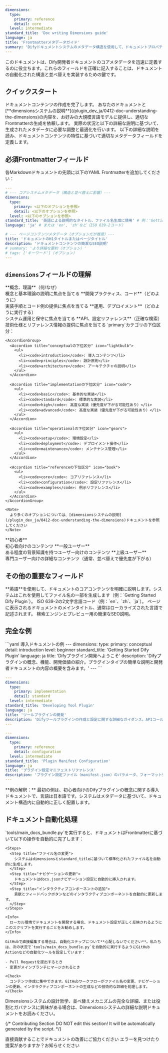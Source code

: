 ```yaml
---
dimensions:
  type:
    primary: reference
    detail: core
  level: intermediate
standard_title: 'Doc writing Dimensions guide'
language: ja
title: 'Frontmatterメタデータガイド'
summary: 'Difyドキュメントシステムのメタデータ構造を使用して、ドキュメントプロパティを正しく定義し、自動組織化と並べ替えを可能にする方法を学びます。'
---
```


このドキュメントは、Dify開発者ドキュメントのコアメタデータを迅速に定義するのに役立ちます。これらのフィールドを正確に記入することは、ドキュメントの自動化された構造と並べ替えを実装するための鍵です。

## クイックスタート

<Tabs>
  <Tab title="AI支援の利用">
    <Steps>
      <Step title="ドキュメントコンテンツの準備">
        ドキュメントコンテンツの作成を完了します。
      </Step>
      <Step title="AIでメタデータを生成">
        あなたのドキュメントと[**dimensionsシステムの説明**](/plugin_dev_ja/0412-doc-understanding-the-dimensions)の内容を、お好みの大規模言語モデルに提供し、適切なFrontmatterの生成を依頼します。
      </Step>
      <Step title="手動での調整">
        実際の状況と以下の詳細な説明に基づいて、生成されたメタデータに必要な調整と最適化を行います。
      </Step>
    </Steps>
  </Tab>
  <Tab title="手動定義">
    以下の詳細な説明を読み、ドキュメントコンテンツの特性に基づいて適切なメタデータフィールドを定義します。
  </Tab>
</Tabs>

## 必須Frontmatterフィールド

各Markdownドキュメントの先頭に以下のYAML Frontmatterを追加してください：

```yaml
---
# --- コアシステムメタデータ（構造と並べ替えに影響）---
dimensions:
  type:
    primary: <以下のオプションを参照>
    detail: <以下のオプションを参照>
  level: <以下のオプションを参照>
standard_title: '英語による説明的なタイトル、ファイル名生成に使用' # 例：'Getting Started Dify Plugin'
language: 'ja' # または 'en', 'zh'など（ISO 639-2コード）

# --- ページコンテンツメタデータ（オプションだが推奨）---
title: 'ドキュメントのH1タイトルまたはページタイトル'
description: 'ドキュメントコンテンツの簡潔なSEO説明'
# summary: 'より詳細な要約（オプション）'
# tags: ['キーワード']（オプション）
---
```

## `dimensions`フィールドの理解

<Tabs>
  <Tab title="type.primary">
    <CardGroup cols={2}>
      <Card title="conceptual" icon="lightbulb">
        **概念、理論**（何/なぜ）
        <br />概念と基本理論の説明に焦点を当てる
      </Card>
      <Card title="implementation" icon="code">
        **開発プラクティス、コード**（どのように）
        <br />実装手順とコード例の提供に焦点を当てる
      </Card>
      <Card title="operational" icon="gears">
        **運用、デプロイメント**（どのように実行する）
        <br />システム運用と保守に焦点を当てる
      </Card>
      <Card title="reference" icon="book">
        **API、設定リファレンス**（正確な検索）
        <br />技術仕様とリファレンス情報の提供に焦点を当てる
      </Card>
    </CardGroup>
  </Tab>
  
  <Tab title="type.detail">
    `primary`カテゴリの下位区分：
    
    <AccordionGroup>
      <Accordion title="conceptualの下位区分" icon="lightbulb">
        <ul>
          <li><code>introduction</code>: 導入コンテンツ</li>
          <li><code>principles</code>: 設計原則</li>
          <li><code>architecture</code>: アーキテクチャの説明</li>
        </ul>
      </Accordion>
      
      <Accordion title="implementationの下位区分" icon="code">
        <ul>
          <li><code>basic</code>: 基本的な実装</li>
          <li><code>standard</code>: 標準的な実装</li>
          <li><code>high</code>: 高度な実装（優先度が下がる可能性あり）</li>
          <li><code>advanced</code>: 高度な実装（優先度が下がる可能性あり）</li>
        </ul>
      </Accordion>
      
      <Accordion title="operationalの下位区分" icon="gears">
        <ul>
          <li><code>setup</code>: 環境設定</li>
          <li><code>deployment</code>: デプロイメント操作</li>
          <li><code>maintenance</code>: メンテナンス管理</li>
        </ul>
      </Accordion>
      
      <Accordion title="referenceの下位区分" icon="book">
        <ul>
          <li><code>core</code>: コアリファレンス</li>
          <li><code>configuration</code>: 設定リファレンス</li>
          <li><code>examples</code>: 例示リファレンス</li>
        </ul>
      </Accordion>
    </AccordionGroup>
    
    <Note>
      より多くのオプションについては、[dimensionsシステムの説明](/plugin_dev_ja/0412-doc-understanding-the-dimensions)ドキュメントを参照してください
    </Note>
  </Tab>
  
  <Tab title="level">
    <CardGroup cols={3}>
      <Card title="beginner" icon="seedling">
        **初心者**
        <br />初心者向けのコンテンツ
      </Card>
      <Card title="intermediate" icon="tree">
        **一般ユーザー**
        <br />ある程度の背景知識を持つユーザー向けのコンテンツ
      </Card>
      <Card title="advanced" icon="mountain">
        **上級ユーザー**
        <br />専門ユーザー向けの詳細なコンテンツ（通常、並べ替えで優先度が下がる）
      </Card>
    </CardGroup>
  </Tab>
</Tabs>

## その他の重要なフィールド

<ResponseField name="standard_title" type="string" required>
  **英語**を使用して、ドキュメントのコアコンテンツを明確に説明します。システムはこれを使用してファイル名の一部を生成します（例：`Getting Started Dify Plugin`）。
</ResponseField>

<ResponseField name="language" type="string" required>
  ISO 639-2の2文字言語コード（例：`en`、`zh`、`ja`）。
</ResponseField>

<ResponseField name="title" type="string" recommended>
  ページに表示されるドキュメントのメインタイトル、通常はローカライズされた言語で記述されます。
</ResponseField>

<ResponseField name="description" type="string" recommended>
  検索エンジンとプレビュー用の簡潔なSEO説明。
</ResponseField>

## 完全な例

<CodeGroup>
  ```yaml 導入ドキュメントの例
  ---
  dimensions:
    type:
      primary: conceptual
      detail: introduction
    level: beginner
  standard_title: 'Getting Started Dify Plugin'
  language: ja
  title: 'Difyプラグイン開発へようこそ'
  description: 'Difyプラグインの概念、機能、開発価値の紹介。プラグインタイプの簡単な説明と開発者ドキュメントの内容の概要を含みます。'
  ---
  ```

  ```yaml ツール開発ドキュメントの例
  ---
  dimensions:
    type:
      primary: implementation
      detail: standard
    level: intermediate
  standard_title: 'Developing Tool Plugin'
  language: ja
  title: 'ツールプラグインの開発'
  description: 'Difyツールプラグインの作成と設定に関する詳細なガイダンス。APIコール、データ処理、ユーザーインターフェイス統合に関する実践ガイドを含みます。'
  ---
  ```

  ```yaml リファレンスドキュメントの例
  ---
  dimensions:
    type:
      primary: reference
      detail: configuration
    level: intermediate
  standard_title: 'Plugin Manifest Configuration'
  language: ja
  title: 'プラグイン設定マニフェストリファレンス'
  description: 'プラグイン設定ファイル（manifest.json）のパラメータ、フォーマット要件、ユースケースに関する包括的な説明。'
  ---
  ```
</CodeGroup>

<Tip>
  **例の解釈：** 最初の例は、初心者向けのDifyプラグインの概念に関する導入ドキュメントで、言語は日本語です。システムはメタデータに基づいて、ドキュメント構造内に自動的に正しく配置します。
</Tip>

## ドキュメント自動化処理

<Tabs>
  <Tab title="ローカル開発">
    `tools/main_docs_bundle.py`を実行すると、ドキュメントはFrontmatterに基づいて以下の操作を自動的に完了します：
    
    <Steps>
      <Step title="ファイル名の変更">
        システムはdimensionsとstandard_titleに基づいて標準化されたファイル名を自動的に生成します。
      </Step>
      <Step title="ナビゲーションの更新">
        ドキュメントはdocs.jsonナビゲーション設定に自動的に挿入されます。
      </Step>
      <Step title="インタラクティブコンポーネントの追加">
        貢献とフィードバックボタンなどのインタラクティブコンポーネントを自動的に更新します。
      </Step>
    </Steps>
    
    <Info>
      ローカル環境でドキュメントを開発する場合、ドキュメント設定が正しく反映されるようにこのスクリプトを実行することをお勧めします。
    </Info>
  </Tab>
  
  <Tab title="GitHub編集">
    
    GitHubで直接編集する場合は、自動化ステップについて**心配しないでください**。私たちは、次の状況で`tools/main_docs_bundle.py`を自動的に実行するようにGitHub Actionなどの自動化ツールを設定しています：
    
    - Pull Requestを提出するとき
    - 変更がメインブランチにマージされるとき
    
    <Check>
      コンテンツ作成に集中できます。GitHubワークフローがファイル名の変更、ナビゲーションの更新、インタラクティブコンポーネントの生成などの技術的な詳細を処理します。
    </Check>
  </Tab>
</Tabs>

<Card title="もっと詳しく知りたいですか？" icon="book-open" href="/plugin_dev_ja/0412-doc-understanding-the-dimensions">
  Dimensionsシステムの設計哲学、並べ替えメカニズムの完全な詳細、または役割とガバナンスに興味がある場合は、Dimensionsシステムの詳細な説明ドキュメントをお読みください。
</Card>

{/*
Contributing Section
DO NOT edit this section!
It will be automatically generated by the script.
*/}

<CardGroup cols="2">
    <Card
        title="このページを編集する"
        icon="pen-to-square"
        href="https://github.com/langgenius/dify-docs-mintlify/edit/main/plugin_dev_ja/0412-doc-writing-dimensions-guide.mdx"
    >
        直接貢献することでドキュメントの改善にご協力ください
    </Card>
    <Card
        title="問題を報告する"
        icon="github"
        href="https://github.com/langgenius/dify-docs-mintlify/issues/new?title=ドキュメントの問題%3A%20doc-writing-dimensions-gu&body=%23%23%20問題の説明%0A%3C%21--%20発見した問題について簡単に説明してください%20--%3E%0A%0A%23%23%20ページリンク%0Ahttps%3A%2F%2Fgithub.com%2Flanggenius%2Fdify-docs-mintlify%2Fblob%2Fmain%2Fplugin_dev_ja%2F0412-doc-writing-dimensions-guide.mdx%0A%0A%23%23%20提案される変更%0A%3C%21--%20特定の変更案がある場合は、ここで説明してください%20--%3E%0A%0A%3C%21--%20ドキュメントの品質向上にご協力いただきありがとうございます！%20--%3E"
    >
        エラーを見つけたり提案がありますか？お知らせください
    </Card>
</CardGroup>
